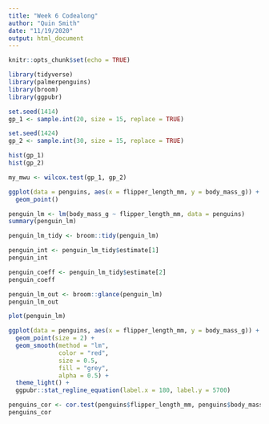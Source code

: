 ```yaml
---
title: "Week 6 Codealong"
author: "Quin Smith"
date: "11/19/2020"
output: html_document
---
```


```r
knitr::opts_chunk$set(echo = TRUE)

library(tidyverse)
library(palmerpenguins)
library(broom)
library(ggpubr)
```

```r
set.seed(1414)
gp_1 <- sample.int(20, size = 15, replace = TRUE)

set.seed(1424)
gp_2 <- sample.int(30, size = 15, replace = TRUE)

hist(gp_1)
hist(gp_2)
```

```r
my_mwu <- wilcox.test(gp_1, gp_2)
```

```r
ggplot(data = penguins, aes(x = flipper_length_mm, y = body_mass_g)) +
  geom_point()
```

```r
penguin_lm <- lm(body_mass_g ~ flipper_length_mm, data = penguins)
summary(penguin_lm)
```

```r
penguin_lm_tidy <- broom::tidy(penguin_lm)

penguin_int <- penguin_lm_tidy$estimate[1]
penguin_int

penguin_coeff <- penguin_lm_tidy$estimate[2]
penguin_coeff
```

```r
penguin_lm_out <- broom::glance(penguin_lm)
penguin_lm_out
```

```r
plot(penguin_lm)
```

```r
ggplot(data = penguins, aes(x = flipper_length_mm, y = body_mass_g)) +
  geom_point(size = 2) +
  geom_smooth(method = "lm",
              color = "red",
              size = 0.5,
              fill = "grey",
              alpha = 0.5) +
  theme_light() +
  ggpubr::stat_regline_equation(label.x = 180, label.y = 5700)
```

```r
penguins_cor <- cor.test(penguins$flipper_length_mm, penguins$body_mass_g)
penguins_cor
```




